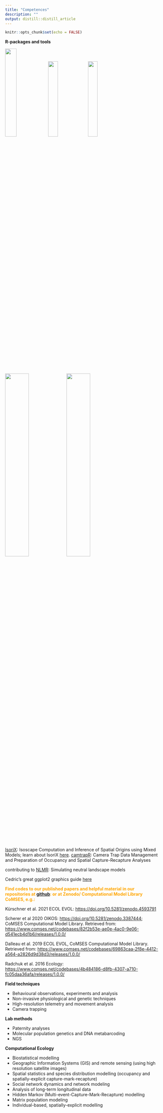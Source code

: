 ```yaml
---
title: "Competences"
description: ""
output: distill::distill_article
---
```

```r
knitr::opts_chunk$set(echo = FALSE)
```

**R-packages and tools**

[![](img/hex_isorix.png){width=27%}](https://cran.r-project.org/web/packages/IsoriX/index.html) [![](img/hex_nlmr-2.png){width=25%}](https://cran.r-project.org/web/packages/NLMR/index.html) [![](img/hex_camtrapr.png){width=25%}](https://cran.r-project.org/web/packages/camtrapR/index.html)
![](img/hex_deepforest_v3-1.png){width=39%} ![](img/hex_vietnameseconverter.png){width=39%} 

[IsoriX](https://cran.r-project.org/web/packages/IsoriX/index.html): Isoscape Computation and Inference of Spatial Origins using Mixed Models; learn about IsoriX [here](https://bookdown.org/content/782/).
[camtrapR](https://cran.r-project.org/web/packages/camtrapR/index.html): Camera Trap Data Management and Preparation of Occupancy and Spatial Capture-Recapture Analyses 

contributing to [NLMR](https://cran.r-project.org/web/packages/NLMR/index.html): Simulating neutral landscape models 

Cedric’s great ggplot2 graphics guide [here](https://cedricscherer.netlify.com/2019/08/05/a-ggplot2-tutorial-for-beautiful-plotting-in-r/) 

<b style='color:orange;'>
**Find codes to our published papers and helpful material in our repositories
at [github](https://github.com/EcoDynIZW)**:  or at Zenodo/ Computational Model Library CoMSES, e.g.:
</b>

Kürschner et al. 2021 ECOL EVOL: [https://doi.org/10.5281/zenodo.4593791](https://doi.org/10.5281/zenodo.4593791)

Scherer et al 2020 OIKOS: [https://doi.org/10.5281/zenodo.3387444](https://doi.org/10.5281/zenodo.3387444); CoMSES Computational Model Library. Retrieved from: [https://www.comses.net/codebases/82f2b53e-ae0e-4ac0-9e06-d541ecb4d1b6/releases/1.0.0/](https://www.comses.net/codebases/82f2b53e-ae0e-4ac0-9e06-d541ecb4d1b6/releases/1.0.0/)

Dalleau et al. 2019 ECOL EVOL, CoMSES Computational Model Library. Retrieved from: [https://www.comses.net/codebases/69863caa-2f8e-4412-a564-a2826d9d38d3/releases/1.0.0/](https://www.comses.net/codebases/69863caa-2f8e-4412-a564-a2826d9d38d3/releases/1.0.0/)

Radchuk et al. 2016 Ecology: [https://www.comses.net/codebases/4b484186-d8fb-4307-a710-fc05daa36afa/releases/1.0.0/](https://www.comses.net/codebases/4b484186-d8fb-4307-a710-fc05daa36afa/releases/1.0.0/)

**Field techniques**

- Behavioural observations, experiments and analysis
- Non-invasive physiological and genetic techniques
- High-resolution telemetry and movement analysis
- Camera trapping

**Lab methods**

- Paternity analyses
- Molecular population genetics and DNA metabarcoding
- NGS

**Computational Ecology**

- Biostatistical modelling
- Geographic Information Systems (GIS) and remote sensing (using high resolution satellite images)
- Spatial statistics and species distribution modelling (occupancy and spatially-explicit capture-mark-recapture)
- Social network dynamics and network modeling
- Analysis of long-term longitudinal data
- Hidden Markov (Multi-event-Capture-Mark-Recapture) modelling
- Matrix population modeling
- Individual-based, spatially-explicit modelling 
